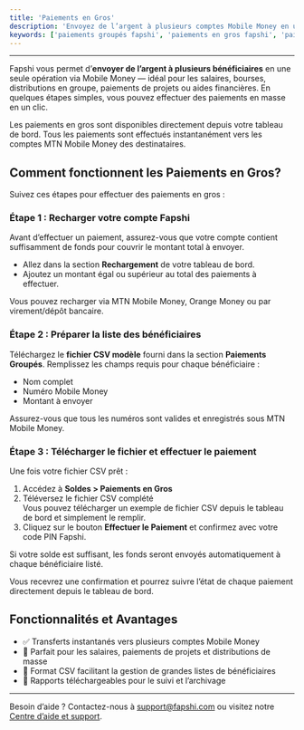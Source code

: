 ```yaml
---
title: 'Paiements en Gros'
description: 'Envoyez de l’argent à plusieurs comptes Mobile Money en un seul clic grâce aux Paiements en Gros de Fapshi.'
keywords: ['paiements groupés fapshi', 'paiements en gros fapshi', 'paiements en masse fapshi', 'envoyer de l’argent en masse', 'paiements multiples mobile money', 'distribution de fonds', 'automatisation des paiements mobile money']
---
```


---

Fapshi vous permet d’**envoyer de l’argent à plusieurs bénéficiaires** en une seule opération via Mobile Money — idéal pour les salaires, bourses, distributions en groupe, paiements de projets ou aides financières. En quelques étapes simples, vous pouvez effectuer des paiements en masse en un clic.

<Tip>Les paiements en gros sont disponibles directement depuis votre tableau de bord. Tous les paiements sont effectués instantanément vers les comptes MTN Mobile Money des destinataires.</Tip>

## Comment fonctionnent les Paiements en Gros?

Suivez ces étapes pour effectuer des paiements en gros :

### Étape 1 : Recharger votre compte Fapshi

Avant d’effectuer un paiement, assurez-vous que votre compte contient suffisamment de fonds pour couvrir le montant total à envoyer.

- Allez dans la section **Rechargement** de votre tableau de bord.
- Ajoutez un montant égal ou supérieur au total des paiements à effectuer.

<Note>Vous pouvez recharger via MTN Mobile Money, Orange Money ou par virement/dépôt bancaire.</Note>

### Étape 2 : Préparer la liste des bénéficiaires

Téléchargez le **fichier CSV modèle** fourni dans la section **Paiements Groupés**. Remplissez les champs requis pour chaque bénéficiaire :

- Nom complet  
- Numéro Mobile Money  
- Montant à envoyer

<Warning>Assurez-vous que tous les numéros sont valides et enregistrés sous MTN Mobile Money.</Warning>

### Étape 3 : Télécharger le fichier et effectuer le paiement

Une fois votre fichier CSV prêt :

1. Accédez à **Soldes > Paiements en Gros**
2. Téléversez le fichier CSV complété  
<Info>Vous pouvez télécharger un exemple de fichier CSV depuis le tableau de bord et simplement le remplir.</Info>
3. Cliquez sur le bouton **Effectuer le Paiement** et confirmez avec votre code PIN Fapshi.

Si votre solde est suffisant, les fonds seront envoyés automatiquement à chaque bénéficiaire listé.

<Info>Vous recevrez une confirmation et pourrez suivre l’état de chaque paiement directement depuis le tableau de bord.</Info>

## Fonctionnalités et Avantages

- ✅ Transferts instantanés vers plusieurs comptes Mobile Money
- 💼 Parfait pour les salaires, paiements de projets et distributions de masse
- 🧾 Format CSV facilitant la gestion de grandes listes de bénéficiaires
- 📄 Rapports téléchargeables pour le suivi et l’archivage

---

Besoin d’aide ? Contactez-nous à [support@fapshi.com](mailto:support@fapshi.com) ou visitez notre [Centre d’aide et support](https://fapshi.com/fr/aide-et-support).

